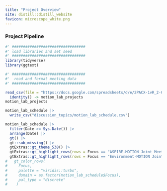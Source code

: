 ```yaml
---
title: "Project Overview"
site: distill::distill_website
favicon: microscope_white.png
---
```



### Project Pipeline    
  
```r

#' #################################
#' load libraries and set seed
#' #################################
library(tidyverse)
library(ggtext)

#' #################################
#'  read and format meeting data
#' #################################

read_csv(file = "https://docs.google.com/spreadsheets/d/e/2PACX-1vR_2-GKnR34K_O-NGMFITGN1m3_NtOo1pBL_ndBtYK-0zw5bLlYeUz7eIx-hh9dBYAkhVMdnQhZ0iNJ/pub?gid=0&single=true&output=csv") %>%
  identity() -> motion_lab_projects
motion_lab_projects

motion_lab_schedule |> 
  write_csv("discussion_topics/motion_lab_schedule.csv")

motion_lab_schedule |> 
  filter(Date >= Sys.Date()) |> 
  arrange(Date) |> 
  gt() |> 
  gt::sub_missing() |> 
  gtExtras::gt_theme_538() |> 
  gtExtras::gt_highlight_rows(rows = Focus == "ASPIRE-MOTION Joint Meeting", fill = "lightgrey", target_col = "Focus", font_weight = "normal") |> 
  gtExtras::gt_highlight_rows(rows = Focus == "Environment-MOTION Joint Meeting", fill = "grey24", font_color = "white", target_col = "Focus", font_weight = "normal")
#   gt_color_rows(
#     Focus, 
#     palette = "viridis::turbo", 
#     domain = as.factor(motion_lab_schedule$Focus),
#     pal_type = "discrete"
#    )





```
  
<br>    
  

